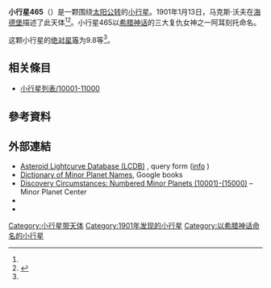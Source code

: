 {{Infobox planet
 | minorplanet     = yes
 | name            = 465 Alekto
 | background      = #D6D6D6
 | image = 
 | image_size      = 
 | caption         =
 | discovery_ref   =  <ref name="MPC-object" />
 | discoverer      = [[马克斯·沃夫|马克斯·沃夫]]
 | discovery_site  = [[海德堡|海德堡]]
 | discovered      = 1901年1月13日
 | mpc_name        = 465 Alekto
 | alt_names       = 465 Alekto
 | pronounced      = 
 | named_after     = <ref name="MPC-object" />
 | mp_category     = [[主帶小行星|主帶小行星]] <ref name="MPC-object" /><ref name="jpldata" />
 | orbit_ref       = <ref name="a">[http://ssd.jpl.nasa.gov/sbdb.cgi?sstr=465 465] {{Wayback|url=http://ssd.jpl.nasa.gov/sbdb.cgi?sstr=465 |date=20151211081307 }}，小行星數據庫瀏覽器（JPL Small-Body Database Browser）－[[美国国家航空航天局|美国国家航空航天局]]喷气推进实验室</ref>
 | epoch           = 2018-03-23.0（[[儒略日|JD]] 2458200.5）
 | uncertainty     = 0
 | observation_arc = 
 | aphelion = {{convert|3.732|AU|km|3|abbr=on|lk=out}}
 | perihelion      = {{convert|2.4549413|AU|km|3|abbr=on}}
 | semimajor       = 3.0936068
 | eccentricity    = 0.2064469
 | period          = 5.44[[儒略年|yr]]
 | mean_anomaly    = 116.83697[[度|°]]
 | mean_motion     = {{Deg2DMS|0.18113660|sup=ms}} / day
 | inclination     = 4.64826
 | asc_node        = 300.60388°
 | arg_peri        = 283.91214
 | mean_diameter   = 
 | rotation        = 
 | albedo          =
 | spectral_type   =
 | abs_magnitude   = 9.8<ref name="jpldata" />
}}
'''小行星465'''（{{lang-en|465 Alekto}}）是一颗围绕[[太阳|太阳]][[公转|公转]]的[[小行星|小行星]]。1901年1月13日，马克斯·沃夫在[[海德堡|海德堡]]描述了此天体<ref name="a" /><ref>{{cite news|title=小行星列表|url=http://cfa-www.harvard.edu/iau/lists/NumberedMPs.txt|accessdate=2018-10-19|newspaper=哈佛大学|archive-date=2008-05-17|archive-url=https://web.archive.org/web/20080517010638/http://cfa-www.harvard.edu/iau/lists/NumberedMPs.txt|dead-url=no}}</ref>。小行星465以[[希腊神话|希腊神话]]的三大复仇女神之一阿耳刻托命名。

这颗小行星的[[绝对星等|绝对星等]]为9.8等<ref name="a" />。

== 相关條目 ==
*[[小行星列表/10001-11000|小行星列表/10001-11000]]

== 參考資料 ==
{{reflist|refs=

<ref name="jpldata">{{cite web
 |type         = 2018-01-26 last obs.
 |title        = JPL Small-Body Database Browser:465 Alekto-465 Alekto
 |url          = https://ssd.jpl.nasa.gov/sbdb.cgi?sstr=465
 |publisher    = [[Jet_Propulsion_Laboratory|Jet Propulsion Laboratory]]
 |accessdate   = 28 March 2018
 |archive-date = 2020-08-03
 |archive-url  = https://web.archive.org/web/20200803100941/https://ssd.jpl.nasa.gov/sbdb.cgi?sstr=465
 |dead-url     = no
}}</ref>

<ref name="MPC-object">{{cite web
  |title      = 465 Alekto
  |work      = Minor Planet Center
  |url      = https://www.minorplanetcenter.net/db_search/show_object?object_id=465
  |accessdate      = 28 March 2018
  |archive-date      = 2016-03-04
  |archive-url      = https://web.archive.org/web/20160304105654/http://www.minorplanetcenter.net/db_search/show_object?object_id=465
  |dead-url      = no
  }}</ref>

}}

==  外部連結 ==
* [http://www.minorplanet.info/PHP/lcdbsummaryquery.php Asteroid Lightcurve Database (LCDB)] {{Wayback|url=http://www.minorplanet.info/PHP/lcdbsummaryquery.php |date=20171210173955 }}, query form ([http://www.minorplanet.info/lightcurvedatabase.html info] {{Wayback|url=http://www.minorplanet.info/lightcurvedatabase.html |date=20171216050541 }})
* [https://books.google.com/books?id=aeAg1X7afOoC&pg Dictionary of Minor Planet Names], Google books
* [http://www.minorplanetcenter.net/iau/lists/NumberedMPs010001.html Discovery Circumstances: Numbered Minor Planets (10001)-(15000)] {{Wayback|url=http://www.minorplanetcenter.net/iau/lists/NumberedMPs010001.html |date=20180612162317 }} – Minor Planet Center
* {{AstDys|465}}
* {{JPL small body}}

{{Minor Planet Number|[[小行星464|小行星464]]|[[小行星466|小行星466]]}}
{{小天体}}

[[Category:小行星带天体|Category:小行星带天体]]
[[Category:1901年发现的小行星|Category:1901年发现的小行星]]
[[Category:以希腊神话命名的小行星|Category:以希腊神话命名的小行星]]